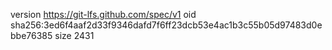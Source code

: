 version https://git-lfs.github.com/spec/v1
oid sha256:3ed6f4aaf2d33f9346dafd7f6ff23dcb53e4ac1b3c55b05d97483d0ebbe76385
size 2431
